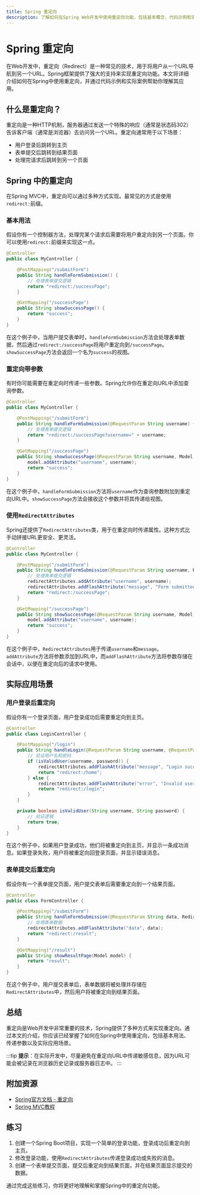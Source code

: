 ```yaml
---
title: Spring 重定向
description: 了解如何在Spring Web开发中使用重定向功能，包括基本概念、代码示例和实际应用场景。
---
```


# Spring 重定向

在Web开发中，重定向（Redirect）是一种常见的技术，用于将用户从一个URL导航到另一个URL。Spring框架提供了强大的支持来实现重定向功能。本文将详细介绍如何在Spring中使用重定向，并通过代码示例和实际案例帮助你理解其应用。

## 什么是重定向？

重定向是一种HTTP机制，服务器通过发送一个特殊的响应（通常是状态码302）告诉客户端（通常是浏览器）去访问另一个URL。重定向通常用于以下场景：

- 用户登录后跳转到主页
- 表单提交后跳转到结果页面
- 处理完请求后跳转到另一个页面

## Spring 中的重定向

在Spring MVC中，重定向可以通过多种方式实现。最常见的方式是使用`redirect:`前缀。

### 基本用法

假设你有一个控制器方法，处理完某个请求后需要将用户重定向到另一个页面。你可以使用`redirect:`前缀来实现这一点。

```java
@Controller
public class MyController {

    @PostMapping("/submitForm")
    public String handleFormSubmission() {
        // 处理表单提交逻辑
        return "redirect:/successPage";
    }

    @GetMapping("/successPage")
    public String showSuccessPage() {
        return "success";
    }
}
```

在这个例子中，当用户提交表单时，`handleFormSubmission`方法会处理表单数据，然后通过`redirect:/successPage`将用户重定向到`/successPage`。`showSuccessPage`方法会返回一个名为`success`的视图。

### 重定向带参数

有时你可能需要在重定向时传递一些参数。Spring允许你在重定向URL中添加查询参数。

```java
@Controller
public class MyController {

    @PostMapping("/submitForm")
    public String handleFormSubmission(@RequestParam String username) {
        // 处理表单提交逻辑
        return "redirect:/successPage?username=" + username;
    }

    @GetMapping("/successPage")
    public String showSuccessPage(@RequestParam String username, Model model) {
        model.addAttribute("username", username);
        return "success";
    }
}
```

在这个例子中，`handleFormSubmission`方法将`username`作为查询参数附加到重定向URL中。`showSuccessPage`方法会接收这个参数并将其传递给视图。

### 使用`RedirectAttributes`

Spring还提供了`RedirectAttributes`类，用于在重定向时传递属性。这种方式比手动拼接URL更安全、更灵活。

```java
@Controller
public class MyController {

    @PostMapping("/submitForm")
    public String handleFormSubmission(@RequestParam String username, RedirectAttributes redirectAttributes) {
        // 处理表单提交逻辑
        redirectAttributes.addAttribute("username", username);
        redirectAttributes.addFlashAttribute("message", "Form submitted successfully!");
        return "redirect:/successPage";
    }

    @GetMapping("/successPage")
    public String showSuccessPage(@RequestParam String username, Model model) {
        model.addAttribute("username", username);
        return "success";
    }
}
```

在这个例子中，`RedirectAttributes`用于传递`username`和`message`。`addAttribute`方法将参数添加到URL中，而`addFlashAttribute`方法将参数存储在会话中，以便在重定向后的请求中使用。

## 实际应用场景

### 用户登录后重定向

假设你有一个登录页面，用户登录成功后需要重定向到主页。

```java
@Controller
public class LoginController {

    @PostMapping("/login")
    public String handleLogin(@RequestParam String username, @RequestParam String password, RedirectAttributes redirectAttributes) {
        // 验证用户名和密码
        if (isValidUser(username, password)) {
            redirectAttributes.addFlashAttribute("message", "Login successful!");
            return "redirect:/home";
        } else {
            redirectAttributes.addFlashAttribute("error", "Invalid username or password");
            return "redirect:/login";
        }
    }

    private boolean isValidUser(String username, String password) {
        // 验证逻辑
        return true;
    }
}
```

在这个例子中，如果用户登录成功，他们将被重定向到主页，并显示一条成功消息。如果登录失败，用户将被重定向回登录页面，并显示错误消息。

### 表单提交后重定向

假设你有一个表单提交页面，用户提交表单后需要重定向到一个结果页面。

```java
@Controller
public class FormController {

    @PostMapping("/submitForm")
    public String handleFormSubmission(@RequestParam String data, RedirectAttributes redirectAttributes) {
        // 处理表单数据
        redirectAttributes.addFlashAttribute("data", data);
        return "redirect:/result";
    }

    @GetMapping("/result")
    public String showResultPage(Model model) {
        return "result";
    }
}
```

在这个例子中，用户提交表单后，表单数据将被处理并存储在`RedirectAttributes`中，然后用户将被重定向到结果页面。

## 总结

重定向是Web开发中非常重要的技术，Spring提供了多种方式来实现重定向。通过本文的介绍，你应该已经掌握了如何在Spring中使用重定向，包括基本用法、传递参数以及实际应用场景。

:::tip
**提示**：在实际开发中，尽量避免在重定向URL中传递敏感信息，因为URL可能会被记录在浏览器历史记录或服务器日志中。
:::

## 附加资源

- [Spring官方文档 - 重定向](https://docs.spring.io/spring-framework/docs/current/reference/html/web.html#mvc-redirecting)
- [Spring MVC教程](https://www.baeldung.com/spring-mvc-tutorial)

## 练习

1. 创建一个Spring Boot项目，实现一个简单的登录功能，登录成功后重定向到主页。
2. 修改登录功能，使用`RedirectAttributes`传递登录成功或失败的消息。
3. 创建一个表单提交页面，提交后重定向到结果页面，并在结果页面显示提交的数据。

通过完成这些练习，你将更好地理解和掌握Spring中的重定向功能。